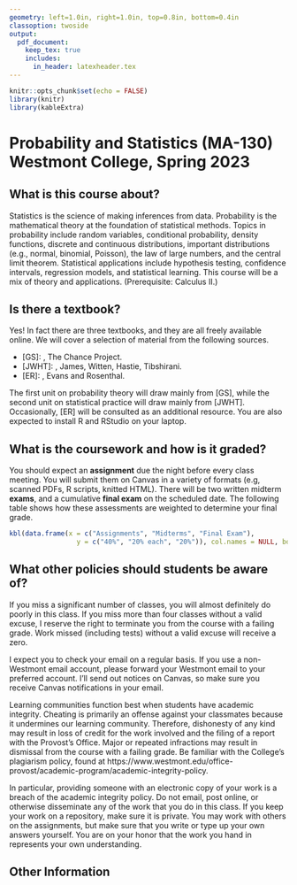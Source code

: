 ```yaml
---
geometry: left=1.0in, right=1.0in, top=0.8in, bottom=0.4in
classoption: twoside
output: 
  pdf_document:
    keep_tex: true
    includes:
      in_header: latexheader.tex
---
```


```r
knitr::opts_chunk$set(echo = FALSE)
library(knitr)
library(kableExtra)
```

# Probability and Statistics (MA-130) Westmont College, Spring 2023

## What is this course about?

Statistics is the science of making inferences from data. Probability is the mathematical theory at the foundation of statistical methods. Topics in probability include random variables, conditional probability, density functions, discrete and continuous distributions, important distributions (e.g., normal, binomial, Poisson), the law of large numbers, and the central limit theorem. Statistical applications include hypothesis testing, confidence intervals, regression models, and statistical learning. This course will be a mix of theory and applications. (Prerequisite: Calculus II.)

## Is there a textbook?

Yes! In fact there are three textbooks, and they are all freely available online. We will cover a selection of material from the following sources.

- [GS]: [\emph{Grinstead and Snell's Introduction to Probability}](https://math.dartmouth.edu/~prob/prob/prob.pdf), The Chance Project.
- [JWHT]: [\emph{An Introduction to Statistical Learning}](https://hastie.su.domains/ISLR2/ISLRv2_website.pdf), James, Witten, Hastie, Tibshirani. 
- [ER]: [\emph{Probability and Statistics}](https://www.utstat.toronto.edu/mikevans/jeffrosenthal/book.pdf), Evans and Rosenthal.

The first unit on probability theory will draw mainly from [GS], while the second unit on statistical practice will draw mainly from [JWHT]. Occasionally, [ER] will be consulted as an additional resource. You are also expected to install R and RStudio on your laptop.

## What is the coursework and how is it graded?

You should expect an **assignment** due the night before every class meeting. You will submit them on Canvas in a variety of formats (e.g, scanned PDFs, R scripts, knitted HTML). There will be two written midterm **exams**, and a cumulative **final exam** on the scheduled date. The following table shows how these assessments are weighted to determine your final grade.

```r
kbl(data.frame(x = c("Assignments", "Midterms", "Final Exam"),
                 y = c("40%", "20% each", "20%")), col.names = NULL, booktabs = TRUE)
```

## What other policies should students be aware of?

If you miss a significant number of classes, you will almost definitely do poorly in this class.  If you miss more than four classes without a valid excuse, I reserve the right to terminate you from the course with a failing grade.  Work missed (including tests) without a valid excuse will receive a zero.

I expect you to check your email on a regular basis.  If you use a non-Westmont email account, please forward your Westmont email to your preferred account. I'll send out notices on Canvas, so make sure you receive Canvas notifications in your email.

Learning communities function best when students have academic integrity.  Cheating is primarily an offense against your classmates because it undermines our learning community.  Therefore, dishonesty of any kind may result in loss of credit for the work involved and the filing of a report with the Provost's Office. Major or repeated infractions may result in dismissal from the course with a failing grade. Be familiar with the College's plagiarism policy, found at https://www.westmont.edu/office-provost/academic-program/academic-integrity-policy.

In particular, providing someone with an electronic copy of your work is a breach of the academic integrity policy. Do not email, post online, or otherwise disseminate any of the work that you do in this class. If you keep your work on a repository, make sure it is private. You may work with others on the assignments, but make sure that you write or type up your own answers yourself. You are on your honor that the work you hand in represents your own understanding.

\clearpage

## Other Information

\begin{description} 

\item[Professor:] David J. Hunter, Ph.D.
  (\verb!dhunter@westmont.edu!). Student hours are in Winter Hall 303 
  from 1:30--4pm on Tuesdays and Thursdays.

 \item[Tentative Schedule:] The following schedule is a rough first approximation of the topics in [GS], [JWHT], and [ER] that we plan to cover; it is subject to revision at the instructor's discretion. 
  \begin{itemize}
      \item Probability Theory: Random variables, Monte Carlo simulations, discrete and continuous distributions and densities, important distributions, expected value and variance, the law of large numbers, and the central limit theorem.
   \begin{quote}
    \textit{Midterm \#1}     
   \end{quote}
      \item Statistical Practice: Hypothesis testing and confidence intervals, statistical learning models, the bias-variance trade-off, linear regression, logistic regression, cross validation, bootstrapping. 
   \begin{quote}
    \textit{Midterm \#2}  
   \end{quote}
      \item Further Applications: Time permitting, a selection of topics from model selection, principal components analysis, decision trees, random forests, support vector machines, or other statistical learning methods.
   \begin{quote}
    \textit{Final Exam}     (cumulative)
   \end{quote}
  \end{itemize}

\item[Accommodations for Students with Disabilities:] Students who have been diagnosed with a disability (learning, physical or psychological) are strongly encouraged to contact the Disability Services office as early as possible to discuss appropriate accommodations for this course. Formal accommodations will only be granted for students whose disabilities have been verified by the Disability Services office.  These accommodations may be necessary to ensure your equal access to this course.  Please contact Sheri Noble, Director of Disability Services (310A Voskuyl Library, 565-6186, \href{mailto:snoble@westmont.edu}{\tt snoble@westmont.edu}) or visit \url{https://www.westmont.edu/disability-services} for more information.

\item[Program and Institutional Learning Outcomes:] The
         mathematics department at Westmont College has formulated the
         following learning outcomes for all of its classes. (PLO's)
\begin{enumerate}[noitemsep]
\item Core Knowledge: Students will demonstrate knowledge of the
                  main concepts, skills, and facts of the discipline of
                  mathematics.
\item Communication: Students will be able to communicate mathematical ideas
     following the standard conventions of writing or speaking in the
     discipline.
\item Creativity: Students will demonstrate the ability to formulate and make
     progress toward solving non-routine problems.
\item Christian Connection: Students will incorporate their mathematical skills
     and knowledge into their thinking about their vocations as followers of
     Christ.
         \end{enumerate}
         In addition, the faculty of Westmont College have established common
         learning outcomes for all courses at the institution
         (ILO's). These outcomes are summarized as follows:
(1) Christian Understanding, Practices, and Affections,
(2) Global Awareness and Diversity,
(3) Critical Thinking,
(4) Quantitative Literacy,
(5) Written Communication,
(6) Oral Communication, and
(7) Information Literacy.

\item[Course Learning Outcomes:] The above outcomes are reflected in the
     particular learning outcomes for this course.
     After taking this course, you should be able
     to:
    \begin{itemize}
        \item Demonstrate understanding of the theoretical basis for statistical practice.
             (PLO 1, ILOs 3,4)
        \item Write and evaluate mathematical arguments according to the
             standards of the discipline. (PLO 2,
              ILOs 3,5)
        \item Construct solutions to novel problems,
               demonstrating perseverance in the face of open-ended or
               partially-defined contexts. (PLO 3, ILO 3)
        \item Consider the ethical implications of the subject matter. (PLO 4, ILO 1)
    \end{itemize}
These outcomes will be assessed by assignments and written exams, as described above.

\end{description}
